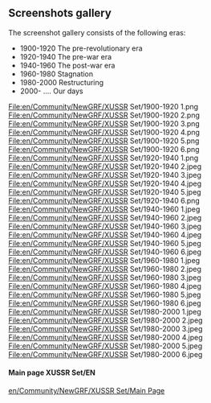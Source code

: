 == Screenshots gallery ==
The screenshot gallery consists of the following eras:
* 1900-1920 The pre-revolutionary era
* 1920-1940 The pre-war era
* 1940-1960 The post-war era
* 1960-1980 Stagnation
* 1980-2000 Restructuring
* 2000- ....      Our days

<gallery mode="packed">
File:en/Community/NewGRF/XUSSR Set/1900-1920 1.png
File:en/Community/NewGRF/XUSSR Set/1900-1920 2.png
File:en/Community/NewGRF/XUSSR Set/1900-1920 3.png
File:en/Community/NewGRF/XUSSR Set/1900-1920 4.png
File:en/Community/NewGRF/XUSSR Set/1900-1920 5.png
File:en/Community/NewGRF/XUSSR Set/1900-1920 6.png
File:en/Community/NewGRF/XUSSR Set/1920-1940 1.png
File:en/Community/NewGRF/XUSSR Set/1920-1940 2.jpeg
File:en/Community/NewGRF/XUSSR Set/1920-1940 3.jpeg
File:en/Community/NewGRF/XUSSR Set/1920-1940 4.jpeg
File:en/Community/NewGRF/XUSSR Set/1920-1940 5.jpeg
File:en/Community/NewGRF/XUSSR Set/1920-1940 6.png
File:en/Community/NewGRF/XUSSR Set/1940-1960 1.jpeg
File:en/Community/NewGRF/XUSSR Set/1940-1960 2.jpeg
File:en/Community/NewGRF/XUSSR Set/1940-1960 3.jpeg
File:en/Community/NewGRF/XUSSR Set/1940-1960 4.jpeg
File:en/Community/NewGRF/XUSSR Set/1940-1960 5.jpeg
File:en/Community/NewGRF/XUSSR Set/1940-1960 6.jpeg
File:en/Community/NewGRF/XUSSR Set/1960-1980 1.jpeg
File:en/Community/NewGRF/XUSSR Set/1960-1980 2.jpeg
File:en/Community/NewGRF/XUSSR Set/1960-1980 3.jpeg
File:en/Community/NewGRF/XUSSR Set/1960-1980 4.jpeg
File:en/Community/NewGRF/XUSSR Set/1960-1980 5.jpeg
File:en/Community/NewGRF/XUSSR Set/1960-1980 6.jpeg
File:en/Community/NewGRF/XUSSR Set/1980-2000 1.jpeg
File:en/Community/NewGRF/XUSSR Set/1980-2000 2.jpeg
File:en/Community/NewGRF/XUSSR Set/1980-2000 3.jpeg
File:en/Community/NewGRF/XUSSR Set/1980-2000 4.jpeg
File:en/Community/NewGRF/XUSSR Set/1980-2000 5.jpeg
File:en/Community/NewGRF/XUSSR Set/1980-2000 6.jpeg
</gallery>

====Main page XUSSR Set/EN====
[[en/Community/NewGRF/XUSSR Set/Main Page]]